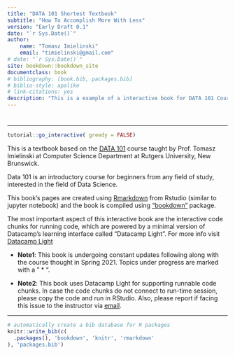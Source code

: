 ```yaml
--- 
title: "DATA 101 Shortest Textbook"
subtitle: "How To Accomplish More With Less"
version: "Early Draft 0.1"
date: "`r Sys.Date()`"
author: 
    name: "Tomasz Imielinski"
    email: "timielinski@gmail.com"
# date: "`r Sys.Date()`"
site: bookdown::bookdown_site
documentclass: book
# bibliography: [book.bib, packages.bib]
# biblio-style: apalike
# link-citations: yes
description: "This is a example of a interactive book for DATA 101 Course thought by Prof. Tomasz Imielinski (http://data101.cs.rutgers.edu/) Find the demo site at (https://dev7796.github.io/data101_tutorial/) Published using Bookdown for R."
---
```




# {-}

---

<!-- <script src=https://cdn.datacamp.com/datacamp-light-latest.min.js></script> -->
<script src="files/js/dcl.js"></script>


```r
tutorial::go_interactive( greedy = FALSE)

```

<!-- <span style="color: red;background-color: lightgrey;font-size: 25px;">NOTE: THE DATACAMP SERVER ARE CURRENTLY DOWN. PLEASE COPY PASTE THE CODE IN RSTUDIO TO RUN OFFLINE. WE'LL TRY TO GET THE SITE WORKING AGAIN SHORTLY.</span> -->
<!-- <!-- **$\color{red}{\text{{NOTE: THE DATACAMP SERVER ARE CURRENTLY DOWN. PLEASE COPY PASTE THE CODE IN RSTUDIO TO RUN OFFLINE. WE'LL TRY TO GET THE SITE WORKING AGAIN SHORTLY.}}}$** -->


This is a textbook based on the [DATA 101](http://data101.cs.rutgers.edu/) course taught by Prof. Tomasz Imielinski at Computer Science Department at Rutgers University, New Brunswick.

Data 101 is an introductory course for beginners from any field of study, interested in the field of Data Science. 

This book's pages are created using [Rmarkdown](https://rmarkdown.rstudio.com/) from Rstudio (similar to jupyter notebook) and the book is compiled using ["bookdown"](https://cran.r-project.org/web/packages/bookdown/index.html) package.

The most important aspect of this interactive book are the interactive code chunks for running code, which are powered by a minimal version of Datacamp's learning interface called "Datacamp Light". For more info visit [Datacamp Light](https://github.com/datacamp/datacamp-light)

- **Note1**: This book is undergoing constant updates following along with the course thought in Spring 2021. Topics under progress are marked with a " * ".

- **Note2**: This book uses Datacamp Light for supporting runnable code chunks. In case the code chunks do not connect to run-time session, please copy the code and run in RStudio. Also, please report if facing this issue to the instructor via [email](mailto:timielinski@gmail.com).

---





<!-- **FIRST FEW PAGES CAN BE SKIPPED. JUMP TO RECITAION 3 FOR DEMO** -->

<!-- This is a _sample_ book written in **Markdown**. You can use anything that Pandoc's Markdown supports, e.g., a math equation $a^2 + b^2 = c^2$. -->

<!-- The **bookdown** package can be installed from CRAN or Github: -->

<!-- ```{r eval=FALSE} -->
<!-- install.packages("bookdown") -->
<!-- # or the development version -->
<!-- # devtools::install_github("rstudio/bookdown") -->
<!-- ``` -->

<!-- Remember each Rmd file contains one and only one chapter, and a chapter is defined by the first-level heading `#`. -->

<!-- To compile this example to PDF, you need XeLaTeX. You are recommended to install TinyTeX (which includes XeLaTeX): <https://yihui.org/tinytex/>. -->

```r
# automatically create a bib database for R packages
knitr::write_bib(c(
  .packages(), 'bookdown', 'knitr', 'rmarkdown'
), 'packages.bib')
```
